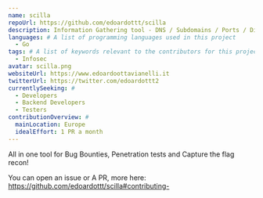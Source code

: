 ```yaml
---
name: scilla
repoUrl: https://github.com/edoardottt/scilla
description: Information Gathering tool - DNS / Subdomains / Ports / Directories enumeration
languages: # A list of programming languages used in this project
  - Go
tags: # A list of keywords relevant to the contributors for this project
  - Infosec
avatar: scilla.png
websiteUrl: https://www.edoardoottavianelli.it
twitterUrl: https://twitter.com/edoardottt2
currentlySeeking: #
  - Developers
  - Backend Developers
  - Testers
contributionOverview: #
  mainLocation: Europe
  idealEffort: 1 PR a month
---
```


<!-- Divide your content into sections using our handy shortcodes. Each section is optional -->

<Overview>

All in one tool for Bug Bounties, Penetration tests and Capture the flag recon!

</Overview>

<Contributing>

You can open an issue or A PR, more here: https://github.com/edoardottt/scilla#contributing-

</Contributing>
